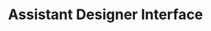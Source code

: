 ---
title: 'Assistant Designer Interface'
sidetitle: 'Designer'
description: 'Coming soon.'
icon: "window-maximize"
iconType: "solid"
---